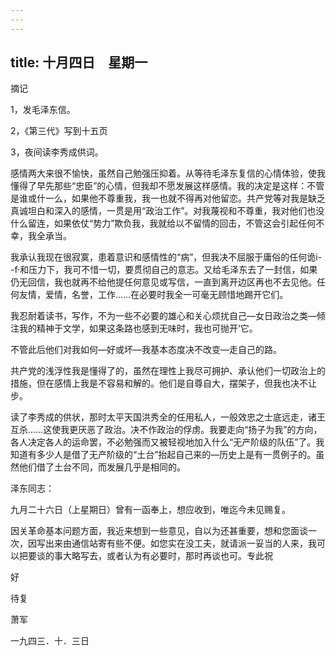 ```yaml
---
---
---
```

title: 十月四日　星期一
---




摘记

1，发毛泽东信。

2，《第三代》写到十五页

3，夜间读李秀成供词。

感情两大来很不愉快，虽然自己勉强压抑着。从等待毛泽东复信的心情体验，使我懂得了早先那些“忠臣”的心情，但我却不愿发展这样感情。我的决定是这样：不管是谁或什一么，如果他不尊重我，我一也就不得再对他留恋。共产党等对我是缺乏真诚坦白和深入的感情，一贯是用“政治工作”。对我蔑视和不尊重，我对他们也没什么留连，如果依仗“势力”欺负我，我就给以不留情的回击，不管这会引起任何不幸，我全承当。

我承认我现在很寂寞，患着意识和感情性的“病”，但我决不屈服于庸俗的任何诡i--f·和压力下，我可不惜一切，要贯彻自己的意志。又给毛泽东去了一封信，如果仍无回信，我也就再不给他提任何意见或写信，一直到离开边区再也不去见他。任何友情，爱情，名誉，工作……在必要时我全一可毫无顾惜地踢开它们。

我忍耐着读书，写作，不为一些不必要的雄心和关心烦扰自己―女日政治之类―倾注我的精神于文学，如果这条路也感到无味时，我也可抛开‘它。

不管此后他们对我如何―好或坏―我基本态度决不改变―走自己的路。

共产党的浅浮性我是懂得了的，虽然在理性上我尽可拥护、承认他们一切政治上的措施，但在感情上我是不容易和解的。他们是自尊自大，摆架子，但我也决不让步。

读了李秀成的供状，那时太平天国洪秀全的任用私人，一般效忠之士底远走，诸王互杀……这使我更厌恶了政治。决不作政治的俘虏。我要走向“扬子为我”的方向，各人决定各人的运命罢，不必勉强而又被轻视地加入什么“无产阶级的队伍”了。我知道有多少人是借了无产阶级的“土台”抬起自己来的―历史上是有一贯例子的。虽然他们借了土台不同，而发展几乎是相同的。

泽东同志：

九月二十六日（上星期日）曾有一函奉上，想应收到，唯迄今未见赐复。

因关革命基本问题方面，我近来想到一些意见，自以为还甚重要，想和您面谈一次，因写出来由通信站寄有些不便。如您实在没工夫，就请派一妥当的人来，我可以把要谈的事大略写去，或者认为有必要时，那时再谈也可。专此祝

好

待复

萧军

一九四三．十．三日
